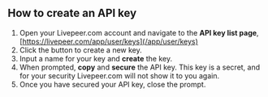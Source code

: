 
<DocsLayout>


## How to create an API key

1. Open your Livepeer.com account and navigate to the **API key list page**,
   [https://livepeer.com/app/user/keys](/app/user/keys)
1. Click the button to create a new key.
1. Input a name for your key and **create** the key.
1. When prompted, **copy** and **secure** the API key. This key is a secret, and
   for your security Livepeer.com will not show it to you again.
1. Once you have secured your API key, close the prompt.

</DocsLayout>

